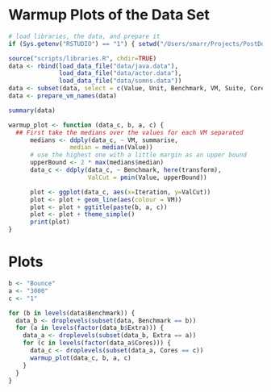 # Warmup Plots of the Data Set

```r
# load libraries, the data, and prepare it
if (Sys.getenv("RSTUDIO") == "1") { setwd("/Users/smarr/Projects/PostDoc/SELF-OPT-INT/") }

source("scripts/libraries.R", chdir=TRUE)
data <- rbind(load_data_file("data/java.data"),
              load_data_file("data/actor.data"),
              load_data_file("data/somns.data"))
data <- subset(data, select = c(Value, Unit, Benchmark, VM, Suite, Cores, InputSize, Var, Extra, Iteration))
data <- prepare_vm_names(data)

summary(data)

warmup_plot <- function (data_c, b, a, c) {
  ## First take the medians over the values for each VM separated
      medians <- ddply(data_c, ~ VM, summarise,
                 median = median(Value))
      # use the highest one with a little margin as an upper bound
      upperBound <- 2 * max(medians$median)
      data_c <- ddply(data_c, ~ Benchmark, here(transform),
                      ValCut = pmin(Value, upperBound))

      plot <- ggplot(data_c, aes(x=Iteration, y=ValCut))
      plot <- plot + geom_line(aes(colour = VM))
      plot <- plot + ggtitle(paste(b, a, c))
      plot <- plot + theme_simple()
      print(plot)
}
```

# Plots

```r
b <- "Bounce"
a <- "3000"
c <- "1"

for (b in levels(data$Benchmark)) {
  data_b <- droplevels(subset(data, Benchmark == b))
  for (a in levels(factor(data_b$Extra))) {
    data_a <- droplevels(subset(data_b, Extra == a))
    for (c in levels(factor(data_a$Cores))) {
      data_c <- droplevels(subset(data_a, Cores == c))
      warmup_plot(data_c, b, a, c)
    }
  }
}
```
